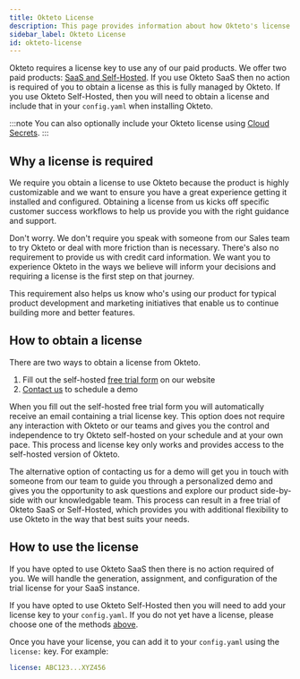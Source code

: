 ```yaml
---
title: Okteto License
description: This page provides information about how Okteto's license works for the products we provide.
sidebar_label: Okteto License
id: okteto-license
---
```


Okteto requires a license key to use any of our paid products. We offer two paid products: [SaaS and Self-Hosted](/saas-vs-self-hosted/). If you use Okteto SaaS then no action is required of you to obtain a license as this is fully managed by Okteto. If you use Okteto Self-Hosted, then you will need to obtain a license and include that in your `config.yaml` when installing Okteto.

:::note
You can also optionally include your Okteto license using [Cloud Secrets](/reference/helm-chart-values.mdx#cloud-provider-secret).
:::

## Why a license is required

We require you obtain a license to use Okteto because the product is highly customizable and we want to ensure you have a great experience getting it installed and configured. Obtaining a license from us kicks off specific customer success workflows to help us provide you with the right guidance and support.

Don't worry. We don't require you speak with someone from our Sales team to try Okteto or deal with more friction than is necessary. There's also no requirement to provide us with credit card information. We want you to experience Okteto in the ways we believe will inform your decisions and requiring a license is the first step on that journey.

This requirement also helps us know who's using our product for typical product development and marketing initiatives that enable us to continue building more and better features.

## How to obtain a license

There are two ways to obtain a license from Okteto.

1. Fill out the self-hosted [free trial form](https://www.okteto.com/free-trial/) on our website
1. [Contact us](https://www.okteto.com/get-demo/) to schedule a demo

When you fill out the self-hosted free trial form you will automatically receive an email containing a trial license key. This option does not require any interaction with Okteto or our teams and gives you the control and independence to try Okteto self-hosted on your schedule and at your own pace. This process and license key only works and provides access to the self-hosted version of Okteto.

The alternative option of contacting us for a demo will get you in touch with someone from our team to guide you through a personalized demo and gives you the opportunity to ask questions and explore our product side-by-side with our knowledgable team. This process can result in a free trial of Okteto SaaS or Self-Hosted, which provides you with additional flexibility to use Okteto in the way that best suits your needs.

## How to use the license

If you have opted to use Okteto SaaS then there is no action required of you. We will handle the generation, assignment, and configuration of the trial license for your SaaS instance.

If you have opted to use Okteto Self-Hosted then you will need to add your license key to your `config.yaml`. If you do not yet have a license, please choose one of the methods [above](#how-to-obtain-a-license).

Once you have your license, you can add it to your `config.yaml` using the `license:` key. For example:

```yaml
license: ABC123...XYZ456
```
